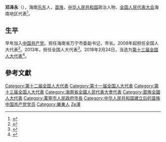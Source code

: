 '''邓泽永'''（{{bd|1962年||}}），海南[[乐东|乐东]]人，[[苗族|苗族]]，[[中华人民共和国|中华人民共和国]]政治人物、[[全国人民代表大会|全国人民代表大会]]海南地区代表<ref>{{cite web|author=新华网|title=第十一届全国人大代表|url=http://news.xinhuanet.com/ziliao/2008-03/03/content_7708230.htm?node=36628|publisher=新华网|accessdate=2014-01-07|archive-date=2014-01-10|archive-url=https://web.archive.org/web/20140110211415/http://news.xinhuanet.com/ziliao/2008-03/03/content_7708230.htm?node=36628|dead-url=no}}</ref>。

== 生平 ==
早年加入[[中国共产党|中国共产党]]。担任海南省万宁市委副书记，市长。2008年起担任全国人大代表<ref>{{cite news|title=全国人大代表信息-邓泽永|url=http://www.npc.gov.cn/delegate/viewDelegate.action?dbid=112042|accessdate=2013-04-05|newspaper=全国人大网|archive-date=2014-05-22|archive-url=https://web.archive.org/web/20140522092739/http://www.npc.gov.cn/delegate/viewDelegate.action?dbid=112042|dead-url=yes}}</ref>。2013年，担任全国人大代表<ref>{{cite news|title=全国人大代表信息-邓泽永|url=http://www.npc.gov.cn/delegate/viewDelegate.action?dbid=122017|accessdate=2013-04-05|newspaper=全国人大网|archive-date=2014-05-22|archive-url=https://web.archive.org/web/20140522092550/http://www.npc.gov.cn/delegate/viewDelegate.action?dbid=122017|dead-url=no}}</ref>。2018年2月24日，当选为[[第十三届全国人大代表|第十三届全国人大代表]]<ref>{{Cite web|title=（受权发布）中华人民共和国第十三届全国人民代表大会代表名单-中新网|url=http://www.chinanews.com/gn/2018/02-25/8453959.shtml|accessdate=2021-02-13|work=中新网|archive-date=2018-02-27|archive-url=https://web.archive.org/web/20180227031724/http://www.chinanews.com/gn/2018/02-25/8453959.shtml|dead-url=no}}</ref>。

==參考文獻==
{{reflist}}

{{中华人民共和国官员小作品}}
{{DEFAULTSORT:Deng鄧}}
[[Category:第十二届全国人大代表|Category:第十二届全国人大代表]]
[[Category:第十一届全国人大代表|Category:第十一届全国人大代表]]
[[Category:第十三届全国人大代表|Category:第十三届全国人大代表]]
[[Category:海南省全國人民代表大會代表|Category:海南省全國人民代表大會代表]]
[[Category:苗族全國人大代表|Category:苗族全國人大代表]]
[[Category:萬寧市人民政府市長|Category:萬寧市人民政府市長]]
[[Category:中华人民共和国建立后的苗族中国共产党党员|Category:中华人民共和国建立后的苗族中国共产党党员]]
[[Category:樂東人|Category:樂東人]]
[[Category:鄧姓|Ze澤]]